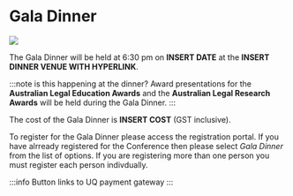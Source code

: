 
<div class="ALAAHeading">
    <h1>Gala Dinner</h1>
</div>
<div class="ALAAHeading">
    <img src="img/stamfordplaza1.jpg"></img>
</div>

The Gala Dinner will be held at 6:30 pm on **INSERT DATE** at
the **INSERT DINNER VENUE WITH HYPERLINK**.

:::note is this happening at the dinner?
Award presentations for the **Australian Legal Education Awards** and the **Australian Legal Research Awards** will be held during the Gala Dinner.
:::

The cost of the Gala Dinner is **INSERT COST** (GST inclusive).

To register for the Gala Dinner please access the registration portal.  If you have alrready registered for the Conference then please select *Gala Dinner* from the list of options.  If you are registering more than one person you must register each person indivdually.

:::info
Button links to UQ payment gateway
:::

<RegisterButton registerURL={PaymentGatewayURL} buttonText='Gala Dinner Registration' />
